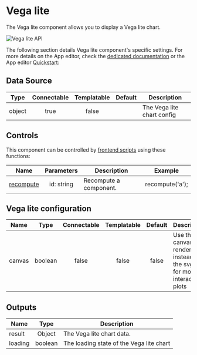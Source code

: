 
# Vega lite

The Vega lite component allows you to display a Vega lite chart.

![Vega lite API](../../assets/apps/4_app_component_library/vega-lite.png.webp)

The following section details Vega lite component's specific settings. For more details on the App editor, check the [dedicated documentation](../0_app_editor/index.mdx) or the App editor [Quickstart](../../getting_started/7_apps_quickstart/index.mdx):

<div className="grid grid-cols-2 gap-6 mb-4">
	<DocCard
		color="orange"
		title="App editor Documentation"
		description="The app editor is a low-code builder to create custom User Interfaces with a mix of drag-and-drop and code."
		href="/docs/apps/app_editor"
	/>
	<DocCard
		color="orange"
		title="Apps quickstart"
		description="Learn how to build your first app in a matter of minutes."
		href="/docs/getting_started/apps_quickstart"
	/>
</div>

## Data Source

|  Type  | Connectable | Templatable | Default | Description                |
| :----: | :---------: | :---------: | :-----: | -------------------------- |
| object |    true     |    false    |         | The Vega lite chart config |

## Controls

This component can be controlled by [frontend scripts](../3_app-runnable-panel.mdx#frontend-scripts) using these functions:

| Name   |        Parameters        | Description          | Example       |
| ------ | :----------------------: | -------------------- | ------------- |
| [recompute](../3_app-runnable-panel.mdx#recompute) | id: string | Recompute a component. | recompute('a'); |

## Vega lite configuration

| Name   |  Type   | Connectable | Templatable | Default | Description                                                               |
| ------ | :-----: | :---------: | :---------: | :-----: | ------------------------------------------------------------------------- |
| canvas | boolean |    false    |    false    |  false  | Use the canvas renderer instead of the svg one for more interactive plots |

## Outputs

| Name    |  Type   | Description                              |
| ------- | :-----: | ---------------------------------------- |
| result  | Object  | The Vega lite chart data.                |
| loading | boolean | The loading state of the Vega lite chart |
